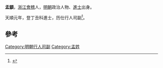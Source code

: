'''孟顓'''，[[浙江|浙江]][[會稽|會稽]]人，[[明朝|明朝]]政治人物、[[進士|進士]]出身。

天順元年，登丁丑科進士，历仕行人司副<ref>{{cite news|title=《绍兴市志 卷44 第二章  历代进士名录》|url=http://www.sxlib.com:8080/web/gycslou/sxsz/44z2.htm|accessdate=2013-07-25|newspaper=绍兴图书馆|deadurl=yes|archiveurl=https://archive.is/20120914053252/http://www.sxlib.com:8080/web/gycslou/sxsz/44z2.htm|archivedate=2012-09-14}}</ref>。

==參考==
{{reflist}}
{{明朝人物小作品}}
{{天順元年丁丑科殿試金榜}}

[[Category:明朝行人司副|Category:明朝行人司副]]
[[Category:孟姓|Category:孟姓]]